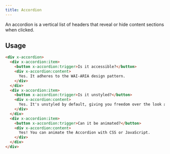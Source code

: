 ```yaml
---
title: Accordion
---
```



<Toolbelt />

<Lede>
  An accordion is a vertical list of headers that reveal or hide content
  sections when clicked.
</Lede>

<Card>
  <AccordionDemo />
</Card>

## Usage

```html
<div x-accordion>
  <div x-accordion:item>
    <button x-accordion:trigger>Is it accessible?</button>
    <div x-accordion:content>
      Yes. It adheres to the WAI-ARIA design pattern.
    </div>
  </div>
  <div x-accordion:item>
    <button x-accordion:trigger>Is it unstyled?</button>
    <div x-accordion:content>
      Yes. It's unstyled by default, giving you freedom over the look and feel.
    </div>
  </div>
  <div x-accordion:item>
    <button x-accordion:trigger>Can it be animated?</button>
    <div x-accordion:content>
      Yes! You can animate the Accordion with CSS or JavaScript.
    </div>
  </div>
</div>
```
